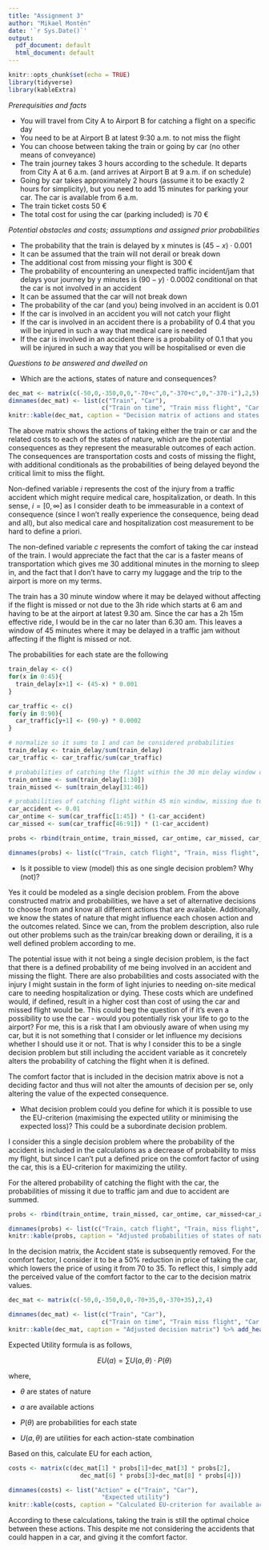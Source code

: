 ```yaml
---
title: "Assignment 3"
author: "Mikael Montén"
date: '`r Sys.Date()`'
output:
  pdf_document: default
  html_document: default
---
```


```r
knitr::opts_chunk$set(echo = TRUE)
library(tidyverse)
library(kableExtra)
```

*Prerequisities and facts*

* You will travel from City A to Airport B for catching a flight on a specific day
* You need to be at Airport B at latest 9:30 a.m. to not miss the flight
* You can choose between taking the train or going by car (no other means of conveyance)
* The train journey takes 3 hours according to the schedule. It departs from City A at 6 a.m. (and arrives at Airport B at 9 a.m. if on schedule)
* Going by car takes approximately 2 hours (assume it to be exactly 2 hours for simplicity), but you need to add 15 minutes for parking your car. The car is available from 6 a.m.
* The train ticket costs 50 €
* The total cost for using the car (parking included) is 70 €

*Potential obstacles and costs; assumptions and assigned prior probabilities*

* The probability that the train is delayed by x minutes is $(45-x) \cdot 0.001$
* It can be assumed that the train will not derail or break down
* The additional cost from missing your flight is 300 €
* The probability of encountering an unexpected traffic incident/jam that delays your journey by y minutes is $(90-y) \cdot 0.0002$ conditional on that the car is not involved in an accident
* It can be assumed that the car will not break down
* The probability of the car (and you) being involved in an accident is 0.01
* If the car is involved in an accident you will not catch your flight
* If the car is involved in an accident there is a probability of 0.4 that you will be injured in such a way that medical care is needed
* If the car is involved in an accident there is a probability of 0.1 that you will be injured in such a way that you will be hospitalised or even die

*Questions to be answered and dwelled on*

* Which are the actions, states of nature and consequences?

```r
dec_mat <- matrix(c(-50,0,-350,0,0,"-70+c",0,"-370+c",0,"-370-i"),2,5)
dimnames(dec_mat) <- list(c("Train", "Car"), 
                          c("Train on time", "Train miss flight", "Car on time", "Car miss flight", "Accident"))
knitr::kable(dec_mat, caption = "Decision matrix of actions and states of nature with associated costs") %>% add_header_above(c("Actions" = 1, "States of nature" = 5))
```

The above matrix shows the actions of taking either the train or car and the related costs to each of the states of nature, which are the potential consequences as they represent the measurable outcomes of each action. The consequences are transportation costs and costs of missing the flight, with additional conditionals as the probabilities of being delayed beyond the critical limit to miss the flight. 

Non-defined variable $i$ represents the cost of the injury from a traffic accident which might require medical care, hospitalization, or death. In this sense, $i = [0,\infty]$ as I consider death to be immeasurable in a context of consequence (since I won't really experience the consequence, being dead and all), but also medical care and hospitalization cost measurement to be hard to define a priori.

The non-defined variable $c$ represents the comfort of taking the car instead of the train. I would appreciate the fact that the car is a faster means of transportation which gives me 30 additional minutes in the morning to sleep in, and the fact that I don't have to carry my luggage and the trip to the airport is more on my terms.

The train has a 30 minute window where it may be delayed without affecting if the flight is missed or not due to the 3h ride which starts at 6 am and having to be at the airport at latest 9.30 am. Since the car has a 2h 15m effective ride, I would be in the car no later than 6.30 am. This leaves a window of 45 minutes where it may be delayed in a traffic jam without affecting if the flight is missed or not.

The probabilities for each state are the following

```r
train_delay <- c()
for(x in 0:45){
  train_delay[x+1] <- (45-x) * 0.001
}

car_traffic <- c()
for(y in 0:90){
  car_traffic[y+1] <- (90-y) * 0.0002
}

# normalize so it sums to 1 and can be considered probabilities
train_delay <- train_delay/sum(train_delay)
car_traffic <- car_traffic/sum(car_traffic)

# probabilities of catching the flight within the 30 min delay window or missing
train_ontime <- sum(train_delay[1:30])
train_missed <- sum(train_delay[31:46])

# probabilities of catching flight within 45 min window, missing due to traffic, or accident
car_accident <- 0.01
car_ontime <- sum(car_traffic[1:45]) * (1-car_accident)
car_missed <- sum(car_traffic[46:91]) * (1-car_accident)

probs <- rbind(train_ontime, train_missed, car_ontime, car_missed, car_accident)
```

```r
dimnames(probs) <- list(c("Train, catch flight", "Train, miss flight", "Car, catch flight", "Car, miss flight traffic", "Car, miss flight accident"), "Probability")
```


* Is it possible to view (model) this as one single decision problem? Why (not)?

Yes it could be modeled as a single decision problem. From the above constructed matrix and probabilities, we have a set of alternative decisions to choose from and know all different actions that are available. Additionally, we know the states of nature that might influence each chosen action and the outcomes related. Since we can, from the problem description, also rule out other problems such as the train/car breaking down or derailing, it is a well defined problem according to me.

The potential issue with it not being a single decision problem, is the fact that there is a defined probability of me being involved in an accident and missing the flight. There are also probabilities and costs associated with the injury I might sustain in the form of light injuries to needing on-site medical care to needing hospitalization or dying. These costs which are undefined would, if defined, result in a higher cost than cost of using the car and missed flight would be. This could beg the question of if it's even a possibility to use the car - would you potentially risk your life to go to the airport? For me, this is a risk that I am obviously aware of when using my car, but it is not something that I consider or let influence my decisions whether I should use it or not. That is why I consider this to be a single decision problem but still including the accident variable as it concretely alters the probability of catching the flight when it is defined.

The comfort factor that is included in the decision matrix above is not a deciding factor and thus will not alter the amounts of decision per se, only altering the value of the expected consequence.

* What decision problem could you define for which it is possible to use the EU-criterion (maximising the expected utility or minimising the expected loss)? This could be a subordinate decision problem. 

I consider this a single decision problem where the probability of the accident is included in the calculations as a decrease of probability to miss my flight, but since I can't put a defined price on the comfort factor of using the car, this is a EU-criterion for maximizing the utility.

For the altered probability of catching the flight with the car, the probabilities of missing it due to traffic jam and due to accident are summed.

```r
probs <- rbind(train_ontime, train_missed, car_ontime, car_missed+car_accident)
```

```r
dimnames(probs) <- list(c("Train, catch flight", "Train, miss flight", "Car, catch flight", "Car, miss flight"), "Probability")
knitr::kable(probs, caption = "Adjusted probabilities of states of nature")
```

In the decision matrix, the Accident state is subsequently removed. For the comfort factor, I consider it to be a 50% reduction in price of taking the car, which lowers the price of using it from 70 to 35. To reflect this, I simply add the perceived value of the comfort factor to the car to the decision matrix values.

```r
dec_mat <- matrix(c(-50,0,-350,0,0,-70+35,0,-370+35),2,4)
```


```r
dimnames(dec_mat) <- list(c("Train", "Car"), 
                          c("Train on time", "Train miss flight", "Car on time", "Car miss flight"))
knitr::kable(dec_mat, caption = "Adjusted decision matrix") %>% add_header_above(c("Actions" = 1, "States of nature" = 4))
```



Expected Utility formula is as follows,

$$EU(a) = \sum U(a,\theta) \cdot  P(\theta)$$

where,

* $\theta$ are states of nature

* $a$ are available actions

* $P(\theta)$ are probabilities for each state

* $U(a,\theta)$ are utilities for each action-state combination

Based on this, calculate EU for each action,


```r
costs <- matrix(c(dec_mat[1] * probs[1]+dec_mat[3] * probs[2],
                    dec_mat[6] * probs[3]+dec_mat[8] * probs[4]))
```

```r
dimnames(costs) <- list("Action" = c("Train", "Car"), 
                          "Expected utility")
knitr::kable(costs, caption = "Calculated EU-criterion for available actions")
```

According to these calculations, taking the train is still the optimal choice between these actions. This despite me not considering the accidents that could happen in a car, and giving it the comfort factor.
